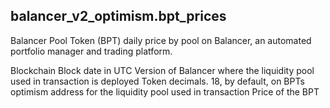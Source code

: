 ## balancer_v2_optimism.bpt_prices 
Balancer Pool Token (BPT) daily price by pool on Balancer, an automated portfolio manager and trading platform.


<ParamField path="blockchain">
Blockchain
</ParamField>
<ParamField path="day">
Block date in UTC
</ParamField>
<ParamField path="version">
Version of Balancer where the liquidity pool used in transaction is deployed
</ParamField>
<ParamField path="decimals">
Token decimals. 18, by default, on BPTs
</ParamField>
<ParamField path="contract_address">
optimism address for the liquidity pool used in transaction
</ParamField>
<ParamField path="bpt_price">
Price of the BPT
</ParamField>
